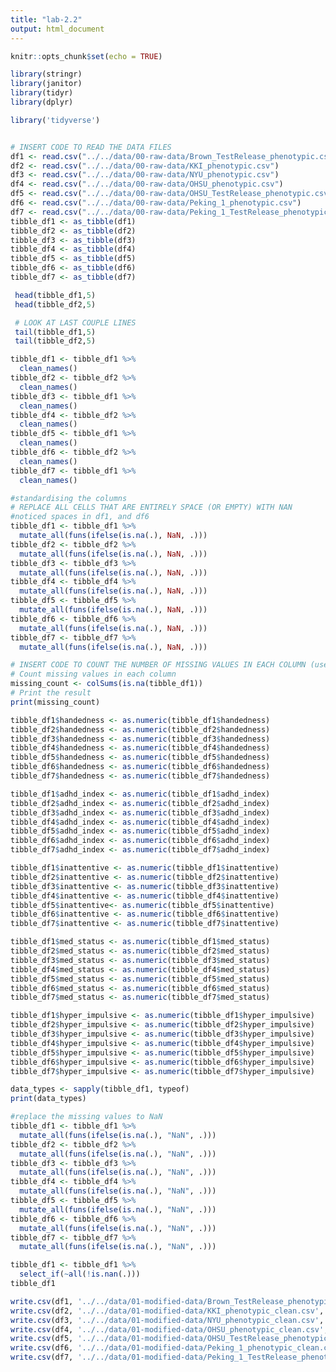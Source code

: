 ```yaml
---
title: "lab-2.2"
output: html_document
---
```


```r
knitr::opts_chunk$set(echo = TRUE)
```

```r
library(stringr)
library(janitor)
library(tidyr)
library(dplyr)
```

```r
library('tidyverse')


# INSERT CODE TO READ THE DATA FILES 
df1 <- read.csv("../../data/00-raw-data/Brown_TestRelease_phenotypic.csv")
df2 <- read.csv("../../data/00-raw-data/KKI_phenotypic.csv")
df3 <- read.csv("../../data/00-raw-data/NYU_phenotypic.csv")
df4 <- read.csv("../../data/00-raw-data/OHSU_phenotypic.csv")
df5 <- read.csv("../../data/00-raw-data/OHSU_TestRelease_phenotypic.csv")
df6 <- read.csv("../../data/00-raw-data/Peking_1_phenotypic.csv")
df7 <- read.csv("../../data/00-raw-data/Peking_1_TestRelease_phenotypic.csv")
tibble_df1 <- as_tibble(df1)
tibble_df2 <- as_tibble(df2)
tibble_df3 <- as_tibble(df3)
tibble_df4 <- as_tibble(df4)
tibble_df5 <- as_tibble(df5)
tibble_df6 <- as_tibble(df6)
tibble_df7 <- as_tibble(df7)
```


```r
 head(tibble_df1,5)
 head(tibble_df2,5)
```

```r
 # LOOK AT LAST COUPLE LINES
 tail(tibble_df1,5)
 tail(tibble_df2,5)
```

```r
tibble_df1 <- tibble_df1 %>%
  clean_names()
tibble_df2 <- tibble_df2 %>%
  clean_names()
tibble_df3 <- tibble_df1 %>%
  clean_names()
tibble_df4 <- tibble_df2 %>%
  clean_names()
tibble_df5 <- tibble_df1 %>%
  clean_names()
tibble_df6 <- tibble_df2 %>%
  clean_names()
tibble_df7 <- tibble_df1 %>%
  clean_names()
```

```r
#standardising the columns
# REPLACE ALL CELLS THAT ARE ENTIRELY SPACE (OR EMPTY) WITH NAN 
#noticed spaces in df1, and df6
tibble_df1 <- tibble_df1 %>%
  mutate_all(funs(ifelse(is.na(.), NaN, .)))
tibble_df2 <- tibble_df2 %>%
  mutate_all(funs(ifelse(is.na(.), NaN, .)))
tibble_df3 <- tibble_df3 %>%
  mutate_all(funs(ifelse(is.na(.), NaN, .)))
tibble_df4 <- tibble_df4 %>%
  mutate_all(funs(ifelse(is.na(.), NaN, .)))
tibble_df5 <- tibble_df5 %>%
  mutate_all(funs(ifelse(is.na(.), NaN, .)))
tibble_df6 <- tibble_df6 %>%
  mutate_all(funs(ifelse(is.na(.), NaN, .)))
tibble_df7 <- tibble_df7 %>%
  mutate_all(funs(ifelse(is.na(.), NaN, .)))
```
```r
# INSERT CODE TO COUNT THE NUMBER OF MISSING VALUES IN EACH COLUMN (use google)
# Count missing values in each column
missing_count <- colSums(is.na(tibble_df1))
# Print the result
print(missing_count)
```

```r
tibble_df1$handedness <- as.numeric(tibble_df1$handedness)
tibble_df2$handedness <- as.numeric(tibble_df2$handedness)
tibble_df3$handedness <- as.numeric(tibble_df3$handedness)
tibble_df4$handedness <- as.numeric(tibble_df4$handedness)
tibble_df5$handedness <- as.numeric(tibble_df5$handedness)
tibble_df6$handedness <- as.numeric(tibble_df6$handedness)
tibble_df7$handedness <- as.numeric(tibble_df7$handedness)
```

```r
tibble_df1$adhd_index <- as.numeric(tibble_df1$adhd_index)
tibble_df2$adhd_index <- as.numeric(tibble_df2$adhd_index)
tibble_df3$adhd_index <- as.numeric(tibble_df3$adhd_index)
tibble_df4$adhd_index <- as.numeric(tibble_df4$adhd_index)
tibble_df5$adhd_index <- as.numeric(tibble_df5$adhd_index)
tibble_df6$adhd_index <- as.numeric(tibble_df6$adhd_index)
tibble_df7$adhd_index <- as.numeric(tibble_df7$adhd_index)
```

```r
tibble_df1$inattentive <- as.numeric(tibble_df1$inattentive)
tibble_df2$inattentive <- as.numeric(tibble_df2$inattentive)
tibble_df3$inattentive <- as.numeric(tibble_df3$inattentive)
tibble_df4$inattentive <- as.numeric(tibble_df4$inattentive)
tibble_df5$inattentive<- as.numeric(tibble_df5$inattentive)
tibble_df6$inattentive <- as.numeric(tibble_df6$inattentive)
tibble_df7$inattentive <- as.numeric(tibble_df7$inattentive)
```

```r
tibble_df1$med_status <- as.numeric(tibble_df1$med_status)
tibble_df2$med_status <- as.numeric(tibble_df2$med_status)
tibble_df3$med_status <- as.numeric(tibble_df3$med_status)
tibble_df4$med_status <- as.numeric(tibble_df4$med_status)
tibble_df5$med_status <- as.numeric(tibble_df5$med_status)
tibble_df6$med_status <- as.numeric(tibble_df6$med_status)
tibble_df7$med_status <- as.numeric(tibble_df7$med_status)
```

```r

tibble_df1$hyper_impulsive <- as.numeric(tibble_df1$hyper_impulsive)
tibble_df2$hyper_impulsive <- as.numeric(tibble_df2$hyper_impulsive)
tibble_df3$hyper_impulsive <- as.numeric(tibble_df3$hyper_impulsive)
tibble_df4$hyper_impulsive <- as.numeric(tibble_df4$hyper_impulsive)
tibble_df5$hyper_impulsive <- as.numeric(tibble_df5$hyper_impulsive)
tibble_df6$hyper_impulsive <- as.numeric(tibble_df6$hyper_impulsive)
tibble_df7$hyper_impulsive <- as.numeric(tibble_df7$hyper_impulsive)

```

```r
data_types <- sapply(tibble_df1, typeof)
print(data_types)
```

```r
#replace the missing values to NaN
tibble_df1 <- tibble_df1 %>%
  mutate_all(funs(ifelse(is.na(.), "NaN", .)))
tibble_df2 <- tibble_df2 %>%
  mutate_all(funs(ifelse(is.na(.), "NaN", .)))
tibble_df3 <- tibble_df3 %>%
  mutate_all(funs(ifelse(is.na(.), "NaN", .)))
tibble_df4 <- tibble_df4 %>%
  mutate_all(funs(ifelse(is.na(.), "NaN", .)))
tibble_df5 <- tibble_df5 %>%
  mutate_all(funs(ifelse(is.na(.), "NaN", .)))
tibble_df6 <- tibble_df6 %>%
  mutate_all(funs(ifelse(is.na(.), "NaN", .)))
tibble_df7 <- tibble_df7 %>%
  mutate_all(funs(ifelse(is.na(.), "NaN", .)))
```
```r
tibble_df1 <- tibble_df1 %>%
  select_if(~all(!is.nan(.)))
tibble_df1
```

```r
write.csv(df1, '../../data/01-modified-data/Brown_TestRelease_phenotypic_clean.csv', row.names = FALSE)
write.csv(df2, '../../data/01-modified-data/KKI_phenotypic_clean.csv', row.names = FALSE)
write.csv(df3, '../../data/01-modified-data/NYU_phenotypic_clean.csv', row.names = FALSE)
write.csv(df4, '../../data/01-modified-data/OHSU_phenotypic_clean.csv', row.names = FALSE)
write.csv(df5, '../../data/01-modified-data/OHSU_TestRelease_phenotypic_clean.csv', row.names = FALSE)
write.csv(df6, '../../data/01-modified-data/Peking_1_phenotypic_clean.csv', row.names = FALSE)
write.csv(df7, '../../data/01-modified-data/Peking_1_TestRelease_phenotypic_clean.csv', row.names = FALSE)
```

